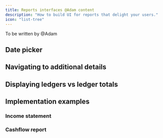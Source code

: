 ```yaml
---
title: Reports interfaces @Adam content
description: "How to build UI for reports that delight your users."
icon: "list-tree"
---
```


To be written by @Adam

## Date picker


## Navigating to additional details


## Displaying ledgers vs ledger totals


## Implementation examples

### Income statement

### Cashflow report



